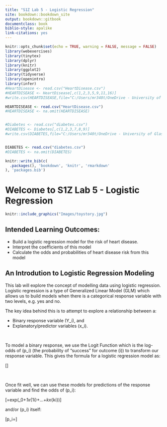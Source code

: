```yaml
---
title: "S1Z Lab 5 - Logistic Regression"
site: bookdown::bookdown_site
output: bookdown::gitbook 
documentclass: book
biblio-style: apalike
link-citations: yes
---
```


```r
knitr::opts_chunk$set(echo = TRUE, warning = FALSE, message = FALSE)
library(webexercises)
library(tinytex)
library(dplyr)
library(knitr)
library(ggplot2)
library(tidyverse)
library(openintro)
library(infer)
#HeartDisease <- read.csv("HeartDisease.csv")
#HEARTDISEASE <- HeartDisease[,c(1,2,3,5,9,11,16)]
#write.csv(HEARTDISEASE,file="C:/Users/mr340t/OneDrive - University of Glasgow/GTA work/S1Z/LogisticRegressionLabWorking/LogisticRegressionLab/HEARTDISEASE.csv")

HEARTDISEASE <- read.csv("HeartDisease.csv")
#HEARTDISEASE <- na.omit(HEARTDISEASE)


#Diabetes <- read.csv("diabetes.csv")
#DIABETES <- Diabetes[,c(1,2,3,7,8,9)]
#write.csv(DIABETES,file="C:/Users/mr340t/OneDrive - University of Glasgow/GTA work/S1Z/LogisticRegressionLabWorking/LogisticRegressionLab/DIABETES.csv")


DIABETES <- read.csv("diabetes.csv")
#DIABETES <- na.omit(DIABETES)

```


```r
knitr::write_bib(c(
  .packages(), 'bookdown', 'knitr', 'rmarkdown'
), 'packages.bib')
```

# Welcome to S1Z Lab 5 - Logistic Regression

```r
knitr::include_graphics("Images/toystory.jpg")
```

## Intended Learning Outcomes:

* Build a logistic regression model for the risk of heart disease.
* Interpret the coefficients of this model
* Calculate the odds and probabilities of heart disease risk from this model


## An Introdution to Logistic Regression Modeling 

This lab will explore the concept of modelling data using logistic regression. Logistic regression is a type of Generalized Linear Model (GLM) which allows us to build models when there is a categorical response variable with two levels, e.g. yes and no.

The key idea behind this is to attempt to explore a relationship between a:

* Binary response variable \(Y_i\), and
* Explanatory/predictor variables \(x_i\).

<br>

To model a binary response, we use the Logit Function which is the log-odds of \(p_i\) (the probability of "success" for outcome \(i\)) to transform our response variable. This gives the formula for a logistic regression model as:

\[\boxed{g(p)=log(\frac{p_i}{1-p_i})=\beta_0+\beta_1x_{1i}+...+\beta_kx_{ki}}\]

<br>

Once fit well, we can use these models for predictions of the response variable and find the odds of \(p_i\):

\[\frac{p_i}{1-p_i}=exp(\beta_0+\beta_1x_{1i}+...+\beta_kx_{ki})\]


and/or \(p_i\) itself:

\[p_i=\frac{exp(\beta_0+\beta_1x_{1i}+...+\beta_kx_{ki})}{1+exp(\beta_0+\beta_1x_{1i}+...+\beta_kx_{ki})}\]

